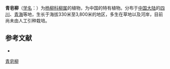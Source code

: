 {{Speciesbox
| name = 青皂柳
| status = 
| status_system = 
| image =
| genus = Salix
| species = pseudo-wallichiana
| authority = Görz
}}

'''青皂柳'''（[[学名|学名]]：{{lang|la|''Salix pseudo-wallichiana''}}）为[[杨柳科|杨柳科]][[柳属|柳属]]的植物，为中国的特有植物。分布于[[中国大陆|中国大陆]]的[[四川|四川]]、[[青海|青海]]等地，生长于海拔330米至3,800米的地区，多生在草地以及河岸，目前尚未由人工引种栽培。

== 参考文献 ==
<div class="references-small">
* {{cite web| url =http://www.bioinfo.cn/db05/KmzwSpecies.php?action=view&id=20562| title =青皂柳| work =《中国高等植物数据库全库》| publisher =中国科学院微生物研究所| author =昆明植物研究所| accessdate =2009-02-25| deadurl =yes| archiveurl =https://web.archive.org/web/20160305012038/http://www.bioinfo.cn/db05/KmzwSpecies.php?action=view&id=20562| archivedate =2016-03-05}}
</div>
{{Taxonbar|from=Q15230925}}

[[Category:柳属|青皂柳]]


{{植物小作品}}